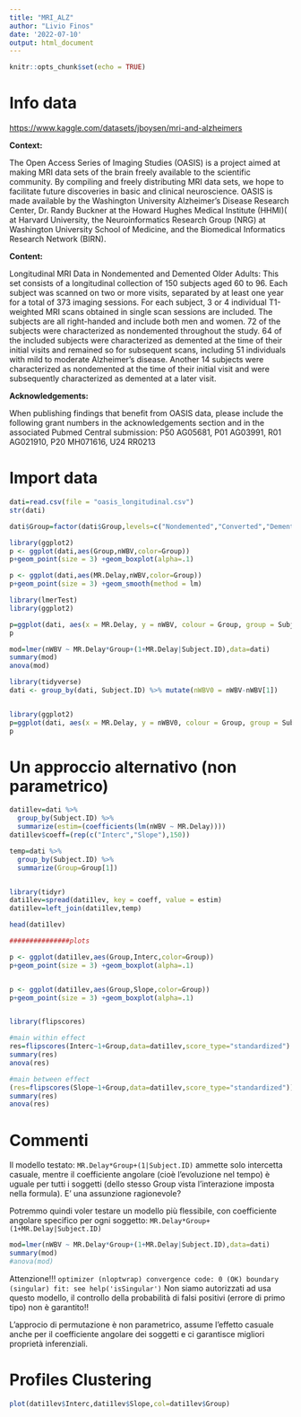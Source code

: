 ---
title: "MRI_ALZ"
author: "Livio Finos"
date: '2022-07-10'
output: html_document
---

```{r setup, include=FALSE}
knitr::opts_chunk$set(echo = TRUE)
```

# Info data

<https://www.kaggle.com/datasets/jboysen/mri-and-alzheimers>

**Context:**

The Open Access Series of Imaging Studies (OASIS) is a project aimed at making MRI data sets of the brain freely available to the scientific community. By compiling and freely distributing MRI data sets, we hope to facilitate future discoveries in basic and clinical neuroscience. OASIS is made available by the Washington University Alzheimer's Disease Research Center, Dr. Randy Buckner at the Howard Hughes Medical Institute (HHMI)( at Harvard University, the Neuroinformatics Research Group (NRG) at Washington University School of Medicine, and the Biomedical Informatics Research Network (BIRN).

**Content:**

Longitudinal MRI Data in Nondemented and Demented Older Adults: This set consists of a longitudinal collection of 150 subjects aged 60 to 96. Each subject was scanned on two or more visits, separated by at least one year for a total of 373 imaging sessions. For each subject, 3 or 4 individual T1-weighted MRI scans obtained in single scan sessions are included. The subjects are all right-handed and include both men and women. 72 of the subjects were characterized as nondemented throughout the study. 64 of the included subjects were characterized as demented at the time of their initial visits and remained so for subsequent scans, including 51 individuals with mild to moderate Alzheimer's disease. Another 14 subjects were characterized as nondemented at the time of their initial visit and were subsequently characterized as demented at a later visit.

**Acknowledgements:**

When publishing findings that benefit from OASIS data, please include the following grant numbers in the acknowledgements section and in the associated Pubmed Central submission: P50 AG05681, P01 AG03991, R01 AG021910, P20 MH071616, U24 RR0213

# Import data

```{r}
dati=read.csv(file = "oasis_longitudinal.csv")
str(dati)

dati$Group=factor(dati$Group,levels=c("Nondemented","Converted","Demented"))
```

```{r}
library(ggplot2)
p <- ggplot(dati,aes(Group,nWBV,color=Group))
p+geom_point(size = 3) +geom_boxplot(alpha=.1)

p <- ggplot(dati,aes(MR.Delay,nWBV,color=Group))
p+geom_point(size = 3) +geom_smooth(method = lm)


```

```{r}
library(lmerTest)
library(ggplot2)

p=ggplot(dati, aes(x = MR.Delay, y = nWBV, colour = Group, group = Subject.ID)) + geom_line() + geom_point()
p

mod=lmer(nWBV ~ MR.Delay*Group+(1+MR.Delay|Subject.ID),data=dati)
summary(mod)
anova(mod)


```

```{r}
library(tidyverse)
dati <- group_by(dati, Subject.ID) %>% mutate(nWBV0 = nWBV-nWBV[1])


library(ggplot2)
p=ggplot(dati, aes(x = MR.Delay, y = nWBV0, colour = Group, group = Subject.ID)) + geom_line() + geom_point()
p

```

# Un approccio alternativo (non parametrico)

```{r}
dati1lev=dati %>%
  group_by(Subject.ID) %>%
  summarize(estim=(coefficients(lm(nWBV ~ MR.Delay))))
dati1lev$coeff=(rep(c("Interc","Slope"),150))

temp=dati %>%
  group_by(Subject.ID) %>%
  summarize(Group=Group[1])


library(tidyr)
dati1lev=spread(dati1lev, key = coeff, value = estim)
dati1lev=left_join(dati1lev,temp)

head(dati1lev)

###############plots

p <- ggplot(dati1lev,aes(Group,Interc,color=Group))
p+geom_point(size = 3) +geom_boxplot(alpha=.1)


p <- ggplot(dati1lev,aes(Group,Slope,color=Group))
p+geom_point(size = 3) +geom_boxplot(alpha=.1)


library(flipscores)

#main within effect
res=flipscores(Interc~1+Group,data=dati1lev,score_type="standardized")
summary(res)
anova(res)

#main between effect
(res=flipscores(Slope~1+Group,data=dati1lev,score_type="standardized"))
summary(res)
anova(res)

```

# Commenti

Il modello testato: `MR.Delay*Group+(1|Subject.ID)` ammette solo intercetta casuale, mentre il coefficiente angolare (cioè l'evoluzione nel tempo) è uguale per tutti i soggetti (dello stesso Group vista l'interazione imposta nella formula). E' una assunzione ragionevole?

Potremmo quindi voler testare un modello più flessibile, con coefficiente angolare specifico per ogni soggetto: `MR.Delay*Group+(1+MR.Delay|Subject.ID)`

```{r}
mod=lmer(nWBV ~ MR.Delay*Group+(1+MR.Delay|Subject.ID),data=dati)
summary(mod)
#anova(mod)
```

Attenzione!!! `optimizer (nloptwrap) convergence code: 0 (OK) boundary (singular) fit: see help('isSingular')` Non siamo autorizzati ad usa questo modello, il controllo della probabilità di falsi positivi (errore di primo tipo) non è garantito!!

L'approcio di permutazione è non parametrico, assume l'effetto casuale anche per il coefficiente angolare dei soggetti e ci garantisce migliori proprietà inferenziali.

# Profiles Clustering

```{r}
plot(dati1lev$Interc,dati1lev$Slope,col=dati1lev$Group)
```
